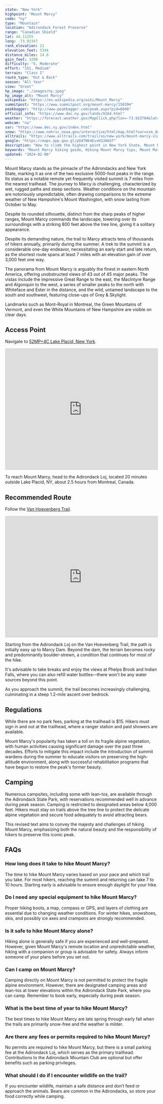 ```yaml
---
state: "New York"
highpoint: "Mount Marcy"
code: "ny"
type: "Mountain"
location: "Adirondack Forest Preserve"
range: "Canadian Shield"
lat: 44.11255
long: -73.92347
rank_elevation: 21
elevation_feet: 5344
distance_miles: 14.8
gain_feet: 3200
difficulty: "5, Moderate"
effort: "151, Medium"
terrain: "Class I"
route_type: "Out & Back"
season: "All Year"
view: "Great"
hp_image: "./images/ny.jpeg"
hp_image_alt: "Mount Marcy"
wikipedia: "https://en.wikipedia.org/wiki/Mount_Marcy"
summitpost: "https://www.summitpost.org/mount-marcy/150394"
peakbagger: "http://www.peakbagger.com/peak.aspx?pid=6048"
official_info: "https://www.dec.ny.gov/lands/9164.html"
weather: "https://forecast.weather.gov/MapClick.php?lon=-73.923784&lat=44.112857"
webcam: "na"
sar: "https://www.dec.ny.gov/index.html"
snow: "https://www.nohrsc.noaa.gov/interactive/html/map.html?var=ssm_depth&min_x=-73.9955793595336&min_y=44.0128578186035&max_x=-73.851985337732&max_y=44.2128578186035&bgvar=dem&shdvar=shading&title=0&width=800&height=450&font=0&lbl=m&palette=0&h_o=0&metric=0&lp=0&no_header=0&snap=1&o7=1&o9=1&o11=1&o13=1"
alltrails: "https://www.alltrails.com/trail/us/new-york/mount-marcy-via-van-hoevenberg-trail--5?u=i&sh=cmpl5n"
google: "https://maps.app.goo.gl/pG47Wk4EvxH3JA6G7"
description: "How to climb the highest point in New York State, Mount Marcy."
keywords: "Mount Marcy hiking guide, Hiking Mount Marcy tips, Mount Marcy trail conditions, Best trails Mount Marcy"
updated: "2024-02-06"
---
```


Mount Marcy stands as the pinnacle of the Adirondacks and New York State, marking it as one of the two exclusive 5000-foot peaks in the range. Its status as a notable remote yet frequently visited summit is 7 miles from the nearest trailhead. The journey to Marcy is challenging, characterized by wet, rugged paths and steep sections. Weather conditions on the mountain are notoriously unpredictable, often drawing comparisons to the extreme weather of New Hampshire's Mount Washington, with snow lasting from October to May.

Despite its rounded silhouette, distinct from the sharp peaks of higher ranges, Mount Marcy commands the landscape, towering over its surroundings with a striking 800 feet above the tree line, giving it a solitary appearance.

Despite its demanding nature, the trail to Marcy attracts tens of thousands of hikers annually, primarily during the summer. A trek to the summit is a considerable one-day endeavor, necessitating an early start and late return, as the shortest route spans at least 7 miles with an elevation gain of over 3,000 feet one way.

The panorama from Mount Marcy is arguably the finest in eastern North America, offering unobstructed views of 43 out of 45 major peaks. The vistas include the impressive Great Range to the east, the MacIntyre Range and Algonquin to the west, a series of smaller peaks to the north with Whiteface and Ester in the distance, and the wild, untamed landscape to the south and southwest, featuring close-ups of Grey & Skylight.

Landmarks such as Mont-Royal in Montreal, the Green Mountains of Vermont, and even the White Mountains of New Hampshire are visible on clear days.

## Access Point
Navigate to <a target="_blank" href="https://maps.app.goo.gl/pG47Wk4EvxH3JA6G7">52MP+4C Lake Placid, New York</a>.

<iframe src="https://www.google.com/maps/embed?pb=!1m18!1m12!1m3!1d3035.6961569283094!2d-73.96524116056494!3d44.182744029253044!2m3!1f0!2f0!3f0!3m2!1i1024!2i768!4f13.1!3m3!1m2!1s0x4ccae1b6cbfeb861%3A0x46da961490136a42!2sHigh%20Peaks%20Information%20Center!5e0!3m2!1sen!2sus!4v1708323760276!5m2!1sen!2sus" width="100%" height="400" style="border:0;" allowfullscreen="" loading="lazy" referrerpolicy="no-referrer-when-downgrade"></iframe>

To reach Mount Marcy, head to the Adirondack Loj, located 20 minutes outside Lake Placid, NY, about 2.5 hours from Montreal, Canada.

## Recommended Route
Follow the <a target="_blank" href="https://www.alltrails.com/trail/us/new-york/mount-marcy-via-van-hoevenberg-trail--5?u=i&sh=cmpl5n">Van Hoevenberg Trail</a>.

<iframe class="alltrails" src="https://www.alltrails.com/widget/trail/us/new-york/mount-marcy-via-van-hoevenberg-trail--5?scrollZoom=false&elevationDiagram=false&u=i&sh=cmpl5n" width="100%" height="400" frameborder="0" scrolling="no" marginheight="0" marginwidth="0" title="AllTrails: Trail Guides and Maps for Hiking, Camping, and Running"></iframe>

Starting from the Adirondack Loj on the Van Hoevenberg Trail, the path is initially easy up to Marcy Dam. Beyond the dam, the terrain becomes rocky and predominantly boulder-strewn, a condition that continues for most of the hike.

It's advisable to take breaks and enjoy the views at Phelps Brook and Indian Falls, where you can also refill water bottles—there won't be any water sources beyond this point.

As you approach the summit, the trail becomes increasingly challenging, culminating in a steep 1.2-mile ascent over bedrock.

## Regulations
While there are no park fees, parking at the trailhead is $15. Hikers must sign in and out at the trailhead, where a ranger station and paid showers are available.

Mount Marcy's popularity has taken a toll on its fragile alpine vegetation, with human activities causing significant damage over the past three decades. Efforts to mitigate this impact include the introduction of summit wardens during the summer to educate visitors on preserving the high-altitude environment, along with successful rehabilitation programs that have begun to restore the peak's former beauty.

## Camping
Numerous campsites, including some with lean-tos, are available through the Adirondack State Park, with reservations recommended well in advance during peak season. Camping is restricted to designated areas below 4,000 feet. Hikers must stay on trails above the tree line to protect the delicate alpine vegetation and secure food adequately to avoid attracting bears.

This revised text aims to convey the majesty and challenges of hiking Mount Marcy, emphasizing both the natural beauty and the responsibility of hikers to preserve this iconic peak.

## FAQs

### How long does it take to hike Mount Marcy?
The time to hike Mount Marcy varies based on your pace and which trail you take. For most hikers, reaching the summit and returning can take 7 to 10 hours. Starting early is advisable to ensure enough daylight for your hike.

### Do I need any special equipment to hike Mount Marcy?
Proper hiking boots, a map, compass or GPS, and layers of clothing are essential due to changing weather conditions. For winter hikes, snowshoes, skis, and possibly ice axes and crampons are strongly recommended.

### Is it safe to hike Mount Marcy alone?
Hiking alone is generally safe if you are experienced and well-prepared. However, given Mount Marcy's remote location and unpredictable weather, hiking with a companion or group is advisable for safety. Always inform someone of your plans before you set out.

### Can I camp on Mount Marcy?
Camping directly on Mount Marcy is not permitted to protect the fragile alpine environment. However, there are designated camping areas and lean-tos at lower elevations within the Adirondack State Park, where you can camp. Remember to book early, especially during peak season.

### What is the best time of year to hike Mount Marcy?
The best times to hike Mount Marcy are late spring through early fall when the trails are primarily snow-free and the weather is milder.

### Are there any fees or permits required to hike Mount Marcy?
No permits are required to hike Mount Marcy, but there is a small parking fee at the Adirondack Loj, which serves as the primary trailhead. Contributions to the Adirondack Mountain Club are optional but offer benefits such as parking privileges.

### What should I do if I encounter wildlife on the trail?
If you encounter wildlife, maintain a safe distance and don’t feed or approach the animals. Bears are common in the Adirondacks, so store your food correctly while camping.
